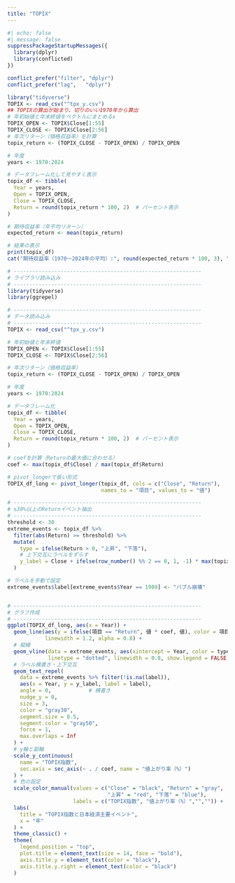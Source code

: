 ```yaml
---
title: "TOPIX"
---
```


```r
#| echo: false
#| message: false
suppressPackageStartupMessages({
  library(dplyr)
  library(conflicted)
})

conflict_prefer("filter", "dplyr")
conflict_prefer("lag",   "dplyr")
```

```r
library("tidyverse")
TOPIX <- read_csv("^tpx_y.csv")
## TOPIXの算出が始まり、切りのいい1970年から算出
# 年初始値と年末終値をベクトルにまとめるx
TOPIX_OPEN <- TOPIX$Close[1:55]
TOPIX_CLOSE <- TOPIX$Close[2:56]
# 年次リターン（価格収益率）を計算
topix_return <- (TOPIX_CLOSE - TOPIX_OPEN) / TOPIX_OPEN

# 年度
years <- 1970:2024

# データフレーム化して見やすく表示
topix_df <- tibble(
  Year = years,
  Open = TOPIX_OPEN,
  Close = TOPIX_CLOSE,
  Return = round(topix_return * 100, 2)  # パーセント表示
)

# 期待収益率（年平均リターン）
expected_return <- mean(topix_return)

# 結果の表示
print(topix_df)
cat("期待収益率（1970～2024年の平均）:", round(expected_return * 100, 3), "%\n")


```

```r
# ------------------------------------------------------------
# ライブラリ読み込み
# ------------------------------------------------------------
library(tidyverse)
library(ggrepel)

# ------------------------------------------------------------
# データ読み込み
# ------------------------------------------------------------
TOPIX <- read_csv("^tpx_y.csv")

# 年初始値と年末終値
TOPIX_OPEN <- TOPIX$Close[1:55]
TOPIX_CLOSE <- TOPIX$Close[2:56]

# 年次リターン（価格収益率）
topix_return <- (TOPIX_CLOSE - TOPIX_OPEN) / TOPIX_OPEN

# 年度
years <- 1970:2024

# データフレーム化
topix_df <- tibble(
  Year = years,
  Open = TOPIX_OPEN,
  Close = TOPIX_CLOSE,
  Return = round(topix_return * 100, 2)  # パーセント表示
)

# coefを計算（Returnの最大値に合わせる）
coef <- max(topix_df$Close) / max(topix_df$Return)

# pivot_longerで長い形式
TOPIX_df_long <- pivot_longer(topix_df, cols = c("Close", "Return"),
                              names_to = "項目", values_to = "値")

# ------------------------------------------------------------
# ±30%以上のReturnイベント抽出
# ------------------------------------------------------------
threshold <- 30
extreme_events <- topix_df %>%
  filter(abs(Return) >= threshold) %>%
  mutate(
    type = ifelse(Return > 0, "上昇", "下落"),
    # 上下交互にラベルをずらす
    y_label = Close + ifelse(row_number() %% 2 == 0, 1, -1) * max(topix_df$Close) * 0.05
  )

# ラベルを手動で設定
extreme_events$label[extreme_events$Year == 1989] <- "バブル崩壊"


# ------------------------------------------------------------
# グラフ作成
# ------------------------------------------------------------
ggplot(TOPIX_df_long, aes(x = Year)) +
  geom_line(aes(y = ifelse(項目 == "Return", 値 * coef, 値), color = 項目),
            linewidth = 1.2, alpha = 0.8) +
  # 縦線
  geom_vline(data = extreme_events, aes(xintercept = Year, color = type),
             linetype = "dotted", linewidth = 0.8, show.legend = FALSE) +
  # ラベル横書き・上下交互
  geom_text_repel(
    data = extreme_events %>% filter(!is.na(label)),
    aes(x = Year, y = y_label, label = label),
    angle = 0,            # 横書き
    nudge_y = 0,
    size = 3,
    color = "gray30",
    segment.size = 0.5,
    segment.color = "gray50",
    force = 1,
    max.overlaps = Inf
  ) +
  # y軸と副軸
  scale_y_continuous(
    name = "TOPIX指数",
    sec.axis = sec_axis(~ . / coef, name = "値上がり率（%）")
  ) +
  # 色の設定
  scale_color_manual(values = c("Close" = "black", "Return" = "gray",
                                "上昇" = "red", "下落" = "blue"),
                     labels = c("TOPIX指数", "値上がり率（%）","","")) +
  labs(
    title = "TOPIX指数と日本経済主要イベント",
    x = "年"
  ) +
  theme_classic() +
  theme(
    legend.position = "top",
    plot.title = element_text(size = 14, face = "bold"),
    axis.title.y = element_text(color = "black"),
    axis.title.y.right = element_text(color = "black")
  )

```

